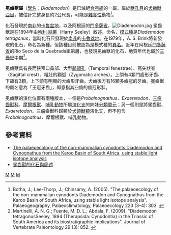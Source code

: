 {{Automatic Taxobox
| taxon = Diademodon
| authority = Seeley, 1894
| fossil_range = {{fossil_range|中三叠世}}
| image = Diademodon mastacus.jpg
| image_caption = 冕齒獸的頭顱骨 - [[柏林|柏林]]自然歷史博物館
| type_species = '''冕齒獸<br>''Diademodon tetragonus'''''
| type_species_authority = Seeley, 1894
| synonyms =
*'''''Cragievarus''''' <small>Brink, 1965</small>
}}

'''冕齒獸屬'''（[[學名|學名]]：''Diademodon''）是已滅絕[[合弓綱|合弓綱]]的一屬，屬於[[獸孔目|獸孔目]]的[[犬齒獸亞目|犬齒獸亞目]]，被估計完整身長約2公尺長，可能是[[雜食性|雜食性]]動物<ref>Botha, J.; Lee-Thorp, J.; Chinsamy, A. (2005). "The palaeoecology of the non-mammalian cynodonts Diademodon and Cynognathus from the Karoo Basin of South Africa, using stable light isotope analysis". Palaeogeography, Palaeoclimatology, Palaeoecology 223 (3–4): 303. {{doi|10.1016/j.palaeo.2005.04.016}}</ref>。

化石發現於[[南非|南非]]的[[卡魯盆地|卡魯盆地]]，以及阿根廷的[[門多薩省|門多薩省]]，[[Image:Diademodon.jpg|thumb]] 
冕齒獸是在1894年由[[哈利·絲萊|哈利·絲萊]]（Harry Seeley）敘述、命名，[[模式種|模式種]]是''Diademodon tetragonus''，當時化石只發現於[[南非|南非]]的[[卡魯盆地|卡魯盆地]]。在1979年，A. S. Brink將新發現的化石，命名為新種。但該種目前被認為是模式種的[[異名|異名]]。近年在阿根廷[[門多薩省|門多薩省]]的Rio Seco de la Quebrada組第層，也發現冕齒獸的化石，地質年代也屬於[[三疊紀|三疊紀]]中期<ref>Martinelli, A. N. G.; Fuente, M. D. L.; Abdala, F. (2009). "Diademodon tetragonusSeeley, 1894 (Therapsida: Cynodontia) in the Triassic of South America and its biostratigraphic implications". Journal of Vertebrate Paleontology 29 (3): 852. {{doi|10.1671/039.029.0315}}</ref>。

冕齒獸具有長而狹窄口鼻部、大型[[顳顬孔|顳顬孔]]（Temporal fenestrae）、高矢狀脊（Sagittal crest）、粗壯的顴弧（Zygomatic arches）。上頜有4顆門齒形牙齒、下頜有3顆，上下頜有明顯的犬齒形牙齒，犬齒後方有16顆多齒冠的牙齒。冕齒獸的屬名意為「王冠牙齒」，即意指其臼齒的齒冠形狀。

冕齒獸的演化位置有兩種版本，一個是''Probainognathus''、''Exaeretodon''、[[三瘤齒獸科|三瘤齒獸科]]、[[摩爾根獸|摩爾根獸]]、[[哺乳動物|哺乳動物]]所屬[[演化支|演化支]]的姊妹[[分類單元|分類單元]]；另一個則是將冕齒獸、''Exaeretodon''、三瘤齒獸科歸類於[[犬頜獸類|犬頜獸類]]演化支，但不包含''Probainognathus''、摩爾根獸、哺乳動物。

==參考資料==
{{reflist}}
*[http://www.sciencedirect.com/science?_ob=ArticleURL&_udi=B6V6R-4G9Y5MK-1&_user=10&_rdoc=1&_fmt=&_orig=search&_sort=d&_docanchor=&view=c&_searchStrId=1061475688&_rerunOrigin=google&_acct=C000050221&_version=1&_urlVersion=0&_userid=10&md5=75f00cedc1bd151d946e58af9fea1211 The palaeoecology of the non-mammalian cynodonts Diademodon and Cynognathus from the Karoo Basin of South Africa, using stable light isotope analysis]
*[http://digimorph.org/specimens/Diademodon_sp/ 冕齒獸的化石與簡述] {{Wayback|url=http://digimorph.org/specimens/Diademodon_sp/ |date=20181003172622 }}
{{犬齒獸亞目|C.}}
{{Taxonbar}}
[[Category:真犬齒獸下目|M]]
[[Category:三疊紀合弓類|M]]
[[Category:_1894年描述的分类群|M]]